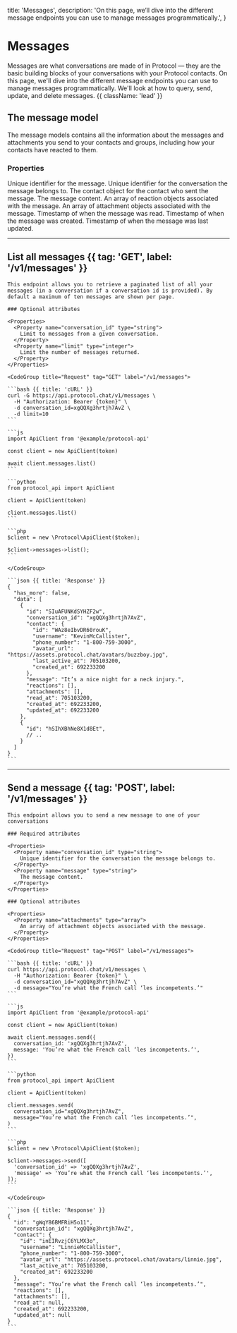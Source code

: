   title: 'Messages',
  description:
    'On this page, we’ll dive into the different message endpoints you can use to manage messages programmatically.',
}

# Messages

Messages are what conversations are made of in Protocol — they are the basic building blocks of your conversations with your Protocol contacts. On this page, we'll dive into the different message endpoints you can use to manage messages programmatically. We'll look at how to query, send, update, and delete messages. {{ className: 'lead' }}

## The message model

The message models contains all the information about the messages and attachments you send to your contacts and groups, including how your contacts have reacted to them.

### Properties

<Properties>
  <Property name="id" type="string">
    Unique identifier for the message.
  </Property>
  <Property name="conversation_id" type="string">
    Unique identifier for the conversation the message belongs to.
  </Property>
  <Property name="contact" type="object">
    The contact object for the contact who sent the message.
  </Property>
  <Property name="message" type="string">
    The message content.
  </Property>
  <Property name="reactions" type="array">
    An array of reaction objects associated with the message.
  </Property>
  <Property name="attachments" type="array">
    An array of attachment objects associated with the message.
  </Property>
  <Property name="read_at" type="timestamp">
    Timestamp of when the message was read.
  </Property>
  <Property name="created_at" type="timestamp">
    Timestamp of when the message was created.
  </Property>
  <Property name="updated_at" type="timestamp">
    Timestamp of when the message was last updated.
  </Property>
</Properties>

---

## List all messages {{ tag: 'GET', label: '/v1/messages' }}

<Row>
  <Col>

    This endpoint allows you to retrieve a paginated list of all your messages (in a conversation if a conversation id is provided). By default a maximum of ten messages are shown per page.

    ### Optional attributes

    <Properties>
      <Property name="conversation_id" type="string">
        Limit to messages from a given conversation.
      </Property>
      <Property name="limit" type="integer">
        Limit the number of messages returned.
      </Property>
    </Properties>

  </Col>
  <Col sticky>

    <CodeGroup title="Request" tag="GET" label="/v1/messages">

    ```bash {{ title: 'cURL' }}
    curl -G https://api.protocol.chat/v1/messages \
      -H "Authorization: Bearer {token}" \
      -d conversation_id=xgQQXg3hrtjh7AvZ \
      -d limit=10
    ```

    ```js
    import ApiClient from '@example/protocol-api'

    const client = new ApiClient(token)

    await client.messages.list()
    ```

    ```python
    from protocol_api import ApiClient

    client = ApiClient(token)

    client.messages.list()
    ```

    ```php
    $client = new \Protocol\ApiClient($token);

    $client->messages->list();
    ```

    </CodeGroup>

    ```json {{ title: 'Response' }}
    {
      "has_more": false,
      "data": [
        {
          "id": "SIuAFUNKdSYHZF2w",
          "conversation_id": "xgQQXg3hrtjh7AvZ",
          "contact": {
            "id": "WAz8eIbvDR60rouK",
            "username": "KevinMcCallister",
            "phone_number": "1-800-759-3000",
            "avatar_url": "https://assets.protocol.chat/avatars/buzzboy.jpg",
            "last_active_at": 705103200,
            "created_at": 692233200
          },
          "message": "It’s a nice night for a neck injury.",
          "reactions": [],
          "attachments": [],
          "read_at": 705103200,
          "created_at": 692233200,
          "updated_at": 692233200
        },
        {
          "id": "hSIhXBhNe8X1d8Et",
          // ..
        }
      ]
    }
    ```

  </Col>
</Row>

---

## Send a message {{ tag: 'POST', label: '/v1/messages' }}

<Row>
  <Col>

    This endpoint allows you to send a new message to one of your conversations

    ### Required attributes

    <Properties>
      <Property name="conversation_id" type="string">
        Unique identifier for the conversation the message belongs to.
      </Property>
      <Property name="message" type="string">
        The message content.
      </Property>
    </Properties>

    ### Optional attributes

    <Properties>
      <Property name="attachments" type="array">
        An array of attachment objects associated with the message.
      </Property>
    </Properties>

  </Col>
  <Col sticky>

    <CodeGroup title="Request" tag="POST" label="/v1/messages">

    ```bash {{ title: 'cURL' }}
    curl https://api.protocol.chat/v1/messages \
      -H "Authorization: Bearer {token}" \
      -d conversation_id="xgQQXg3hrtjh7AvZ" \
      -d message="You’re what the French call ‘les incompetents.’"
    ```

    ```js
    import ApiClient from '@example/protocol-api'

    const client = new ApiClient(token)

    await client.messages.send({
      conversation_id: 'xgQQXg3hrtjh7AvZ',
      message: 'You’re what the French call ‘les incompetents.’',
    })
    ```

    ```python
    from protocol_api import ApiClient

    client = ApiClient(token)

    client.messages.send(
      conversation_id="xgQQXg3hrtjh7AvZ",
      message="You’re what the French call ‘les incompetents.’",
    )
    ```

    ```php
    $client = new \Protocol\ApiClient($token);

    $client->messages->send([
      'conversation_id' => 'xgQQXg3hrtjh7AvZ',
      'message' => 'You’re what the French call ‘les incompetents.’',
    ]);
    ```

    </CodeGroup>

    ```json {{ title: 'Response' }}
    {
      "id": "gWqY86BMFRiH5o11",
      "conversation_id": "xgQQXg3hrtjh7AvZ",
      "contact": {
        "id": "inEIRvzjC6YLMX3o",
        "username": "LinnieMcCallister",
        "phone_number": "1-800-759-3000",
        "avatar_url": "https://assets.protocol.chat/avatars/linnie.jpg",
        "last_active_at": 705103200,
        "created_at": 692233200
      },
      "message": "You’re what the French call ‘les incompetents.’",
      "reactions": [],
      "attachments": [],
      "read_at": null,
      "created_at": 692233200,
      "updated_at": null
    }
    ```

  </Col>
</Row>


